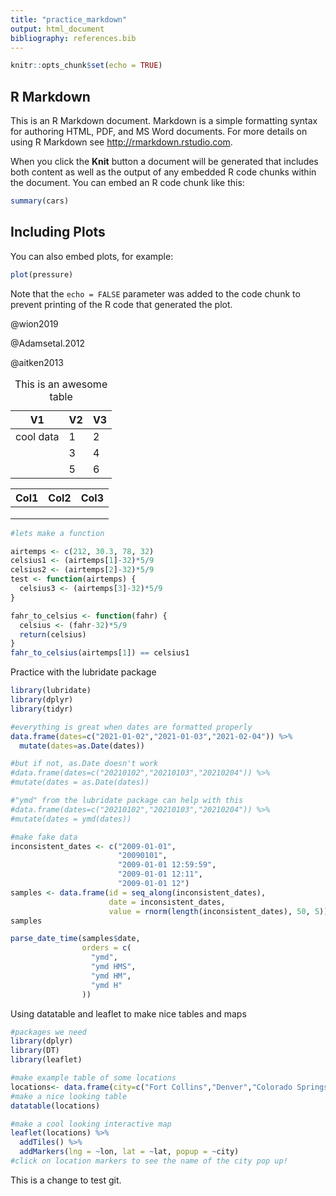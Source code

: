 ```yaml
---
title: "practice_markdown"
output: html_document
bibliography: references.bib
---
```


```r
knitr::opts_chunk$set(echo = TRUE)
```

## R Markdown

This is an R Markdown document. Markdown is a simple formatting syntax for authoring HTML, PDF, and MS Word documents. For more details on using R Markdown see <http://rmarkdown.rstudio.com>.

When you click the **Knit** button a document will be generated that includes both content as well as the output of any embedded R code chunks within the document. You can embed an R code chunk like this:

```r
summary(cars)
```

## Including Plots

You can also embed plots, for example:

```r
plot(pressure)
```

Note that the `echo = FALSE` parameter was added to the code chunk to prevent printing of the R code that generated the plot.

@wion2019

@Adamsetal.2012

@aitken2013

| V1        | V2  | V3  |
|-----------|-----|-----|
| cool data | 1   | 2   |
|           | 3   | 4   |
|           | 5   | 6   |

: This is an awesome table

| Col1 | Col2 | Col3 |
|------|------|------|
|      |      |      |
|      |      |      |
|      |      |      |

```r
#lets make a function

airtemps <- c(212, 30.3, 78, 32)
celsius1 <- (airtemps[1]-32)*5/9
celsius2 <- (airtemps[2]-32)*5/9
test <- function(airtemps) {
  celsius3 <- (airtemps[3]-32)*5/9
}

fahr_to_celsius <- function(fahr) {
  celsius <- (fahr-32)*5/9
  return(celsius)
}
fahr_to_celsius(airtemps[1]) == celsius1

```

Practice with the lubridate package

```r
library(lubridate)
library(dplyr)
library(tidyr)

#everything is great when dates are formatted properly
data.frame(dates=c("2021-01-02","2021-01-03","2021-02-04")) %>% 
  mutate(dates=as.Date(dates))

#but if not, as.Date doesn't work
#data.frame(dates=c("20210102","20210103","20210204")) %>% 
#mutate(dates = as.Date(dates))

#"ymd" from the lubridate package can help with this
#data.frame(dates=c("20210102","20210103","20210204")) %>% 
#mutate(dates = ymd(dates))

#make fake data
inconsistent_dates <- c("2009-01-01", 
                        "20090101", 
                        "2009-01-01 12:59:59",
                        "2009-01-01 12:11", 
                        "2009-01-01 12")
samples <- data.frame(id = seq_along(inconsistent_dates),
                      date = inconsistent_dates,
                      value = rnorm(length(inconsistent_dates), 50, 5))
samples

parse_date_time(samples$date,
                orders = c(
                  "ymd",
                  "ymd HMS",
                  "ymd HM",
                  "ymd H"
                ))
```

Using datatable and leaflet to make nice tables and maps

```r
#packages we need
library(dplyr)
library(DT)
library(leaflet)

#make example table of some locations
locations<- data.frame(city=c("Fort Collins","Denver","Colorado Springs"), lat=c(40.590475,39.732326,38.840060), lon = c(-105.077276,-104.981500, -104.774885))
#make a nice looking table
datatable(locations)

#make a cool looking interactive map
leaflet(locations) %>% 
  addTiles() %>% 
  addMarkers(lng = ~lon, lat = ~lat, popup = ~city)
#click on location markers to see the name of the city pop up!
```

This is a change to test git. 
